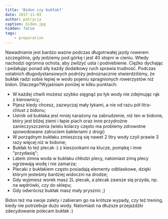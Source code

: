 ```yaml
---
title: 'Bidon czy bukłak?'
date: 2017-11-03
author: patrycja
caption: bidon.jpg
hidden: false
tags: 
    - preparation
---
```


Nawadnianie jest bardzo ważne podczas długotrwałej jazdy rowerem szczególnie, gdy jedziemy pod górkę i jest 40 stopni w cieniu. Wtedy nachodzi ogromna ochota, aby zwilżyć usta i podniebienie. Ciężko dychając i pedałując ponad siły każdy dodatkowy ruch sprawia trudność. Podczas ostatnich długodystansowych podróży jednoznacznie stwierdziliśmy, że bukłak radzi sobie lepiej w wodo pojeniu spragnionych rowerzystów niż bidon. Dlaczego?Wyjaśniam poniżej w kilku punktach:
* W każdej chwili możesz szybko sięgnąć po łyk wody nie zdejmując rąk z kierownicy;
* Pijesz kiedy chcesz, zazwyczaj mały łykami, a nie od razu pół litra-chlust z bidonu;
* Ustnik od bukłaka jest mniej narażony na zabrudzenie, niż ten w bidonie, który jest bliżej ziemi i łapie piach oraz inne przydrożne zanieczyszczenia (wielu kolarzy często ma problemy zdrowotne spowodowane zatruciem bakteriami z drogi)
* W porządnym bukłaku zmieszczą się nawet 2 litry wody czyli prawie 3 razy więcej niż w bidonie;
* Bukłak to też plecak :) z kieszonkami na klucze, pompkę i inne "przydasię";
* Latem zimna woda w bukłaku chłodzi plecy, natomiast zimą plecy ogrzewają wodę i nie zamarza;
* Plecaki z bukłakiem często posiadają elementy odblaskowe, dzięki którym jesteśmy bardziej widoczni na drodze;
* Gdy wyjmiesz worek masz 2L plecak, a plecak zawsze się przyda, np. na wędrówki, czy do sklepu;
* Gdy odwrócisz bukłak masz mały prysznic ;)

Bidon też ma swoje zalety i zabieram go na krótsze wypady, czy też trening, kiedy nie potrzebuje dużo wody. Natomiast na dłuższe przejażdżki zdecydowanie polecam bukłak :)
